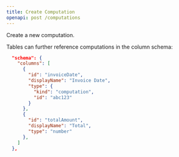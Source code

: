 ```yaml
---
title: Create Computation
openapi: post /computations
---
```


Create a new computation.

Tables can further reference computations in the column schema:

```json
  "schema": {
    "columns": [
      {
        "id": "invoiceDate",
        "displayName": "Invoice Date",
        "type": {
          "kind": "computation",
          "id": "abc123"
        }
      },
      {
        "id": "totalAmount",
        "displayName": "Total",
        "type": "number"
      },
    ]
  },
```